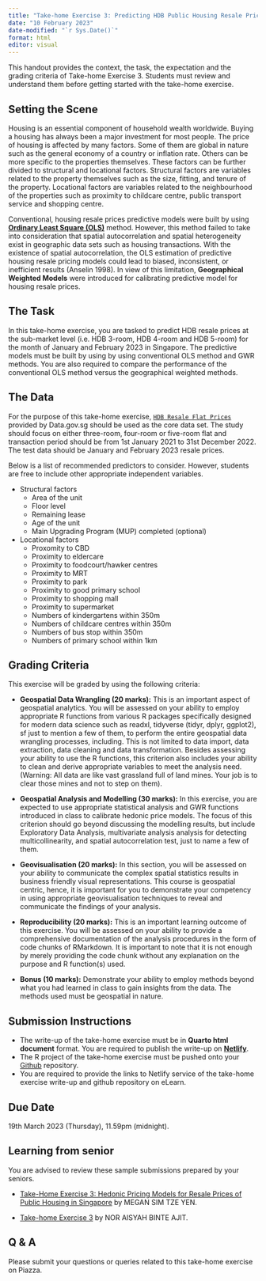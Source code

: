 ```yaml
---
title: "Take-home Exercise 3: Predicting HDB Public Housing Resale Pricies using Geographically Weighted Methods"
date: "10 February 2023"
date-modified: "`r Sys.Date()`"
format: html
editor: visual
---
```


::: callout-note
This handout provides the context, the task, the expectation and the grading criteria of Take-home Exercise 3. Students must review and understand them before getting started with the take-home exercise.
:::

## Setting the Scene

Housing is an essential component of household wealth worldwide.  Buying a housing has always been a major investment for most people.  The price of housing is affected by many factors.  Some of them are global in nature such as the general economy of a country or inflation rate.  Others can be more specific to the properties themselves.  These factors can be further divided to structural and locational factors.  Structural factors are variables related to the property themselves such as the size, fitting, and tenure of the property.  Locational factors are variables related to the neighbourhood of the properties such as proximity to childcare centre, public transport service and shopping centre.  

Conventional, housing resale prices predictive models were built by using [**Ordinary Least Square (OLS)**](https://en.wikipedia.org/wiki/Ordinary_least_squares) method.  However, this method failed to take into consideration that spatial autocorrelation and spatial heterogeneity exist in geographic data sets such as housing transactions. With the existence of spatial autocorrelation, the OLS estimation of predictive housing resale pricing models could lead to biased, inconsistent, or inefficient results (Anselin 1998).  In view of this limitation, **Geographical Weighted Models** were introduced for calibrating predictive model for housing resale prices.

## The Task

In this take-home exercise, you are tasked to predict HDB resale prices at the sub-market level (i.e. HDB 3-room, HDB 4-room and HDB 5-room) for the month of January and February 2023 in Singapore.  The predictive models must be built by using by using conventional OLS method and GWR methods.  You are also required to compare the performance of the conventional OLS method versus the geographical weighted methods.

## The Data

For the purpose of this take-home exercise, [`HDB Resale Flat Prices`](https://data.gov.sg/dataset/resale-flat-prices) provided by Data.gov.sg should be used as the core data set.  The study should focus on either three-room, four-room or five-room flat and transaction period should be from 1st January 2021 to 31st December 2022. The test data should be January and February 2023 resale prices.

Below is a list of recommended predictors to consider.  However, students are free to include other appropriate independent variables. 

+ Structural factors
  + Area of the unit
  + Floor level
  + Remaining lease
  + Age of the unit
  + Main Upgrading Program (MUP) completed (optional)

+ Locational factors
  + Proxomity to CBD
  + Proximity to eldercare 
  + Proximity to foodcourt/hawker centres
  + Proximity to MRT
  + Proximity to park
  + Proximity to good primary school
  + Proximity to shopping mall
  + Proximity to supermarket
  + Numbers of kindergartens within 350m
  + Numbers of childcare centres within 350m
  + Numbers of bus stop within 350m
  + Numbers of primary school within 1km

## Grading Criteria

This exercise will be graded by using the following criteria:

-   **Geospatial Data Wrangling (20 marks):** This is an important aspect of geospatial analytics. You will be assessed on your ability to employ appropriate R functions from various R packages specifically designed for modern data science such as readxl, tidyverse (tidyr, dplyr, ggplot2), sf just to mention a few of them, to perform the entire geospatial data wrangling processes, including. This is not limited to data import, data extraction, data cleaning and data transformation. Besides assessing your ability to use the R functions, this criterion also includes your ability to clean and derive appropriate variables to meet the analysis need. (Warning: All data are like vast grassland full of land mines. Your job is to clear those mines and not to step on them).

- **Geospatial Analysis and Modelling (30 marks):**  In this exercise, you are expected to use appropriate statistical analysis and GWR functions introduced in class to calibrate hedonic price models.  The focus of this criterion should go beyond discussing the modelling results, but include Exploratory Data Analysis, multivariate analysis analysis for detecting multicollinearity, and spatial autocorrelation test, just to name a few of them.  

-   **Geovisualisation (20 marks):** In this section, you will be assessed on your ability to communicate the complex spatial statistics results in business friendly visual representations. This course is geospatial centric, hence, it is important for you to demonstrate your competency in using appropriate geovisualisation techniques to reveal and communicate the findings of your analysis.

-   **Reproducibility (20 marks):** This is an important learning outcome of this exercise. You will be assessed on your ability to provide a comprehensive documentation of the analysis procedures in the form of code chunks of RMarkdown. It is important to note that it is not enough by merely providing the code chunk without any explanation on the purpose and R function(s) used.

-   **Bonus (10 marks):** Demonstrate your ability to employ methods beyond what you had learned in class to gain insights from the data. The methods used must be geospatial in nature.

## Submission Instructions

-   The write-up of the take-home exercise must be in **Quarto html document** format. You are required to publish the write-up on [**Netlify**](https://www.netlify.com/).
-   The R project of the take-home exercise must be pushed onto your [Github](https://github.com/) repository.
-   You are required to provide the links to Netlify service of the take-home exercise write-up and github repository on eLearn.

## Due Date

19th March 2023 (Thursday), 11.59pm (midnight).

## Learning from senior

You are advised to review these sample submissions prepared by your seniors.

-   [Take-Home Exercise 3: Hedonic Pricing Models for Resale Prices of Public Housing in Singapore](https://is415-msty.netlify.app/posts/2021-10-25-take-home-exercise-3/) by MEGAN SIM TZE YEN.

-   [Take-home Exercise 3](https://aisyahajit2018-is415.netlify.app/posts/2021-11-07-take-home-exercise-3/) by NOR AISYAH BINTE AJIT.

## Q & A

Please submit your questions or queries related to this take-home exercise on Piazza.

